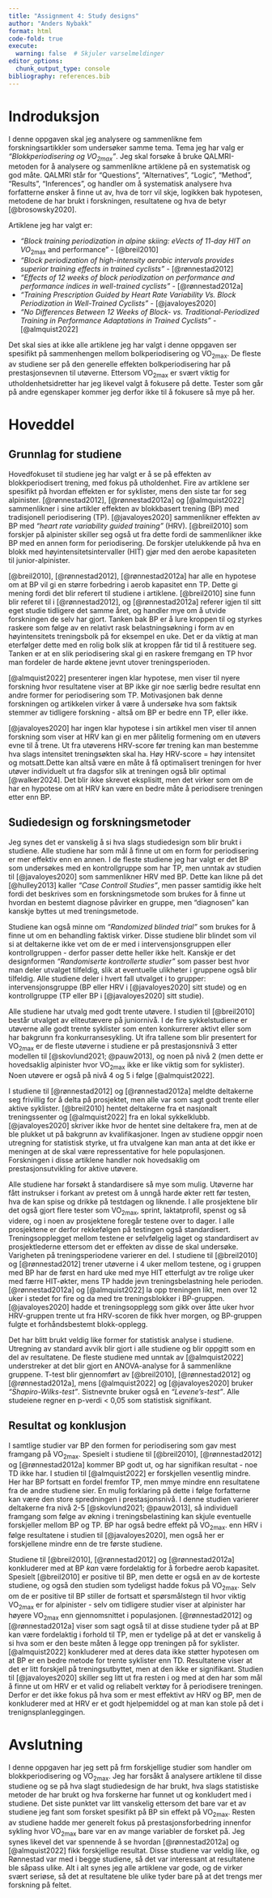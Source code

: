 ```yaml
---
title: "Assignment 4: Study designs"
author: "Anders Nybakk"
format: html
code-fold: true
execute:
  warning: false  # Skjuler varselmeldinger
editor_options: 
  chunk_output_type: console
bibliography: references.bib
---
```


# Indroduksjon

I denne oppgaven skal jeg analysere og sammenlikne fem forskningsartikkler som undersøker samme tema. Tema jeg har valg er *"Blokkperiodisering og VO<sub>2max</sub>"*. Jeg skal forsøke å bruke QALMRI-metoden for å analysere og sammenlikne artiklene på en systematisk og god måte. QALMRI står for "Questions", "Alternatives", "Logic", "Method", "Results", "Inferences", og handler om å systematisk analysere hva forfatterne ønsker å finne ut av, hva de torr vil skje, logikken bak hypotesen, metodene de har brukt i forskningen, resultatene og hva de betyr [@brosowsky2020].

Artiklene jeg har valgt er:

-   *"Block training periodization in alpine skiing: eVects of 11-day HIT on VO*<sub>2max</sub> and performance" - [@breil2010]
-   *"Block periodization of high-intensity aerobic intervals provides superior training effects in trained cyclists"* - [@rønnestad2012]
-   *"Effects of 12 weeks of block periodization on performance and performance indices in well-trained cyclists"* - [@rønnestad2012a]
-   *"Training Prescription Guided by Heart Rate Variability Vs. Block Periodization in Well-Trained Cyclists"* - [@javaloyes2020]
-   *"No Differences Between 12 Weeks of Block- vs. Traditional-Periodized Training in Performance Adaptations in Trained Cyclists"* - [@almquist2022]

Det skal sies at ikke alle artiklene jeg har valgt i denne oppgaven ser spesifikt på sammenhengen mellom bolkperiodisering og VO<sub>2max</sub>. De fleste av studiene ser på den generelle effekten bolkperiodisering har på prestasjonsevnen til utøverne. Ettersom VO<sub>2max</sub> er svært viktig for utholdenhetsidretter har jeg likevel valgt å fokusere på dette. Tester som går på andre egenskaper kommer jeg derfor ikke til å fokusere så mye på her.

# Hoveddel

## Grunnlag for studiene

Hovedfokuset til studiene jeg har valgt er å se på effekten av blokkperiodisert trening, med fokus på utholdenhet. Fire av artiklene ser spesifikt på hvordan effekten er for syklister, mens den siste tar for seg alpinister. [@rønnestad2012], [@rønnestad2012a] og [@almquist2022] sammenlikner i sine artikler effekten av blokkbasert trening (BP) med tradisjonell periodisering (TP). [@javaloyes2020] sammenlikner effekten av BP med *"heart rate variability guided training"* (HRV). [@breil2010] som forskjer på alpinister skiller seg også ut fra dette fordi de sammenlikner ikke BP med en annen form for periodisering. De forskjer utelukkende på hva en blokk med høyintensitetsintervaller (HIT) gjør med den aerobe kapasiteten til junior-alpinister.

[@breil2010], [@rønnestad2012], [@rønnestad2012a] har alle en hypotese om at BP vil gi en større forbedring i aerob kapasitet enn TP. Dette gi mening fordi det blir referert til studiene i artiklene. [@breil2010] sine funn blir referet til i [@rønnestad2012], og [@rønnestad2012a] referer igjen til sitt eget studie tidligere det samme året, og handler mye om å utvide forskningen de selv har gjort. Tanken bak BP er å lure kroppen til og styrkes raskere som følge av en relativt rask belastningsøkning i form av en høyintensitets treningsbolk på for eksempel en uke. Det er da viktig at man eterfølger dette med en rolig bolk slik at kroppen får tid til å restituere seg. Tanken er at en slik periodisering skal gi en raskere fremgang en TP hvor man fordeler de harde øktene jevnt utover treningsperioden.

[@almquist2022] presenterer ingen klar hypotese, men viser til nyere forskning hvor resultatene viser at BP ikke gir noe særlig bedre resultat enn andre former for periodisering som TP. Motivasjonen bak denne forskningen og artikkelen virker å være å undersøke hva som faktsik stemmer av tidligere forskning - altså om BP er bedre enn TP, eller ikke.

[@javaloyes2020] har ingen klar hypotese i sin artikkel men viser til annen forskning som viser at HRV kan gi en mer pålitelig formening om en utøvers evne til å trene. Ut fra utøverens HRV-score før trening kan man bestemme hva slags intensitet treningsøkten skal ha. Høy HRV-score = høy intensitet og motsatt.Dette kan altså være en måte å få optimalisert treningen for hver utøver individuelt ut fra dagsfor slik at treningen også blir optimal [@walker2024]. Det blir ikke skrevet eksplisitt, men det virker som om de har en hypotese om at HRV kan være en bedre måte å periodisere treningen etter enn BP.

## Sudiedesign og forskningsmetoder

Jeg synes det er vanskelig å si hva slags studiedesign som blir brukt i studiene. Alle studiene har som mål å finne ut om en form for periodisering er mer effektiv enn en annen. I de fleste studiene jeg har valgt er det BP som undersøkes med en kontrollgruppe som har TP, men unntak av studien til [@javaloyes2020] som sammenlikner HRV med BP. Dette kan likne på det [@hulley2013] kaller *"Case Controll Studies"*, men passer samtidig ikke helt fordi det beskrives som en forskningsmetode som brukes for å finne ut hvordan en bestemt diagnose påvirker en gruppe, men "diagnosen" kan kanskje byttes ut med treningsmetode. 

Studiene kan også minne om *"Randomized blinded trial"* som brukes for å finne ut om en behandling faktisk virker. Disse studiene blir blindet som vil si at deltakerne ikke vet om de er med i intervensjonsgruppen eller kontrollgruppen - derfor passer dette heller ikke helt. Kanskje er det designformen *"Randomiserte kontrollerte studier"* som passer best hvor man deler utvalget tilfeldig, slik at eventuelle ulikheter i gruppene også blir tilfeldig. Alle studiene deler i hvert fall utvalget i to grupper: intervensjonsgruppe (BP eller HRV i [@javaloyes2020] sitt stude) og en kontrollgruppe (TP eller BP i [@javaloyes2020] sitt studie).

Alle studiene har utvalg med godt trente utøvere. I studien til [@breil2010] består utvalget av eliteutævere på juniornivå. I de fire sykkelstudiene er utøverne alle godt trente syklister som enten konkurrerer aktivt eller som har bakgrunn fra konkurransesykling. Ut ifra tallene som blir presentert for VO<sub>2max</sub> er de fleste utøverne i studiene er på prestasjonsnivå 3 etter modellen til [@skovlund2021; @pauw2013], og noen på nivå 2 (men dette er hovedsaklig alpinister hvor VO<sub>2max</sub> ikke er like viktig som for syklister). Noen utøvere er også på nivå 4 og 5 i følge [@almquist2022]. 

I studiene til [@rønnestad2012] og [@rønnestad2012a] meldte deltakerne seg frivillig for å delta på prosjektet, men alle var som sagt godt trente eller aktive syklister. [@breil2010] hentet deltakerne fra et nasjonalt treningssenter og [@almquist2022] fra en lokal sykkelklubb. [@javaloyes2020] skriver ikke hvor de hentet sine deltakere fra, men at de ble plukket ut på bakgrunn av kvalifikasjoner. Ingen av studiene oppgir noen utregning for statistisk styrke, ut fra utvalgene kan man anta at det ikke er meningen at de skal være repressentative for hele populasjonen. Forskningen i disse artiklene handler nok hovedsaklig om prestasjonsutvikling for aktive utøvere.

Alle studiene har forsøkt å standardisere så mye som mulig. Utøverne har fått instrukser i forkant av pretest om å unngå harde økter rett før testen, hva de kan spise og drikke på testdagen og liknende. I alle prosjektene blir det også gjort flere tester som VO<sub>2max</sub>, sprint, laktatprofil, spenst og så videre, og i noen av prosjektene foregår testene over to dager. I alle prosjektene er derfor rekkefølgen på testingen også standardisert. Treningsopplegget mellom testene er selvfølgelig laget og standardisert av prosjektlederne ettersom det er effekten av disse de skal undersøke. Varigheten på treningsperiodene varierer en del. I studiene til [@breil2010] og [@rønnestad2012] trener utøverne i 4 uker mellom testene, og i gruppen med BP har de først en hard uke med mye HIT etterfulgt av tre rolige uker med færre HIT-økter, mens TP hadde jevn treningsbelastning hele perioden. [@rønnestad2012a] og [@almquist2022] la opp treningen likt, men over 12 uker i stedet for fire og da med tre treningsblokker i BP-gruppen. [@javaloyes2020] hadde et treningsopplegg som gikk over åtte uker hvor HRV-gruppen trente ut fra HRV-scoren de fikk hver morgen, og BP-gruppen fulgte et forhåndsbestemt blokk-opplegg.

Det har blitt brukt veldig like former for statistisk analyse i studiene. Utregning av standard avvik blir gjort i alle studiene og blir oppgitt som en del av resultatene. De fleste studiene med unntak av [@almquist2022] understreker at det blir gjort en ANOVA-analyse for å sammenlikne gruppene. T-test blir gjennomført av [@breil2010], [@rønnestad2012] og [@rønnestad2012a], mens [@almquist2022] og [@javaloyes2020] bruker *"Shapiro-Wilks-test"*. Sistnevnte bruker også en *"Levene's-test"*. Alle studeiene regner en p-verdi < 0,05 som statistisk signifikant.


## Resultat og konklusjon

I samtlige studier var BP den formen for periodisering som gav mest framgang på VO<sub>2max</sub>. Spesielt i studiene til [@breil2010], [@rønnestad2012] og [@rønnestad2012a] kommer BP godt ut, og har signifikan resultat - noe TD ikke har. I studien til [@almquist2022] er forskjellen vesentlig mindre. Her har BP fortsatt en fordel fremfor TP, men mmye mindre enn resultatene fra de andre studiene sier. En mulig forklaring på dette i følge forfatterne kan være den store spredningen i prestasjonsnivå. I denne studien varierer deltakerne fra nivå 2-5 [@skovlund2021; @pauw2013], så individuell framgang som følge av økning i treningsbelastining kan skjule eventuelle forskjeller mellom BP og TP. BP har også bedre effekt på VO<sub>2max</sub>. enn HRV i følge resultatene i studien til [@javaloyes2020], men også her er forskjellene mindre enn de tre første studiene.

Studiene til [@breil2010], [@rønnestad2012] og [@rønnestad2012a] konkluderer med at BP *kan* være fordelaktig for å forbedre aerob kapasitet. Spesielt [@breil2010] er positive til BP, men dette er også en av de korteste studiene, og også den studien som tydeligst hadde fokus på VO<sub>2max</sub>. Selv om de er positive til BP stiller de fortsatt et spørsmålstegn til hvor viktig VO<sub>2max</sub> er for alpinister - selv om tidligere studier viser at alpinister har høyere VO<sub>2max</sub> enn gjennomsnittet i populasjonen. [@rønnestad2012] og [@rønnestad2012a] viser som sagt også til at disse studiene tyder på at BP kan være fordelaktig i forhold til TP, men er tydelige på at det er vanskelig å si hva som er den beste måten å legge opp treningen på for syklister. [@almquist2022] konkluderer med at deres data ikke støtter hypotesen om at BP er en bedre metode for trente syklister enn TD. Resultatene viser at det er litt forskjell på treningsutbyttet, men at den ikke er signifikant. Studien til [@javaloyes2020] skiller seg litt ut fra resten i og med at den har som mål å finne ut om HRV er et valid og reliabelt verktøy for å periodisere treningen. Derfor er det ikke fokus på hva som er mest effektivt av HRV og BP, men de konkluderer med at HRV er et godt hjelpemiddel og at man kan stole på det i trenignsplanleggingen.


# Avslutning

I denne oppgaven har jeg sett på frm forskjellige studier som handler om blokkperiodisering og VO<sub>2max</sub>. Jeg har forsåkt å analysere artiklene til disse studiene og se på hva slagt studiedesign de har brukt, hva slags statistiske metoder de har brukt og hva forskerne har funnet ut og konkludert med i studiene. Det siste punktet var litt vanskelig ettersom det bare var et av studiene jeg fant som forsket spesifikt på BP sin effekt på VO<sub>2max</sub>. Resten av studiene hadde mer generelt fokus på prestasjonsforbedring innenfor sykling hvor VO<sub>2max</sub> bare var en av mange variabler de forsket på. Jeg synes likevel det var spennende å se hvordan [@rønnestad2012a] og [@almquist2022] fikk forskjellige resultat. Disse studiene var veldig like, og Rønnestad var med i begge studiene, så det var interessant at resultatene ble såpass ulike. Alt i alt synes jeg alle artiklene var gode, og de virker svært seriøse, så det at resultatene ble ulike tyder bare på at det trengs mer forskning på feltet.













